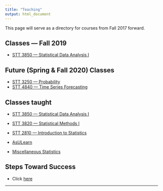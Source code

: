 ```yaml
---
title: "Teaching"
output: html_document
---
```


<i class="glyphicon glyphicon-star"></i> This page will serve as a directory for courses from Fall 2017 forward. <i class="glyphicon glyphicon-thumbs-up"></i>

## Classes --- Fall 2019

* [STT 3850 --- Statistical Data Analysis I](https://hasthika.github.io/STT3850/index.html)

## Future (Spring & Fall 2020) Classes

* [STT 3250 --- Probability]()
* [STT 4840 --- Time Series Forecasting]()

## Classes taught

* [STT 3850 --- Statistical Data Analysis I](https://hasthika.github.io/STT3850/index.html)
* [STT 3820 --- Statistical Methods I](https://asulearn.appstate.edu/)
* [STT 2810 --- Introduction to Statistics](https://www.pearsonmylabandmastering.com/northamerica/)




* [AsULearn](https://asulearn.appstate.edu/)
* [Miscellaneous Statistics](https://alanarnholt.github.io/GeneralStatistics/)

## Steps Toward Success

* Click [here](StepsTowardsSuccess.html)


* * *